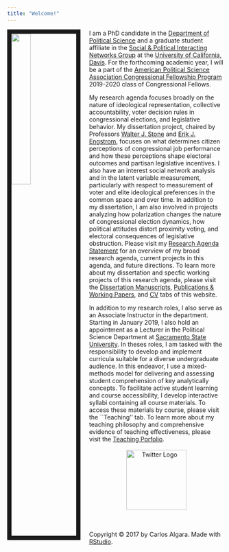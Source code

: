 ```yaml
---
title: "Welcome!"
---
```


<img src="/Users/carlosalgara/Dropbox/Github_Website/calgara.github.io/figures/me_hiking.jpg" style="width:30%; border:10px solid; margin-right: 20px" align="left">

I am a PhD candidate in the [Department of Political Science](http://ps.ucdavis.edu/) and a graduate student affiliate in the [Social & Political Interacting Networks Group](https://spins.faculty.ucdavis.edu) at the [University of California, Davis](http://ucdavis.edu/). For the forthcoming academic year, I will be a part of the [American Political Science Association Congressional Fellowship Program](https://www.apsanet.org/cfp) 2019-2020 class of Congressional Fellows.        
  
My research agenda focuses broadly on the nature of ideological representation, collective accountability, voter decision rules in congressional elections, and legislative behavior. My dissertation project, chaired by Professors [Walter J. Stone](http://ps.ucdavis.edu/people/wstone) and [Erik J. Engstrom](http://ps.ucdavis.edu/people/engstrom), focuses on what determines citizen perceptions of congressional job performance and how these perceptions shape electoral outcomes and partisan legislative incentives. I also have an interest social network analysis and in the latent variable measurement, particularly with respect to measurement of voter and elite ideological preferences in the common space and over time. In addition to my dissertation, I am also involved in projects analyzing how polarization changes the nature of congressional election dynamics, how political attitudes distort proximity voting, and electoral consequences of legislative obstruction. Please visit my [Research Agenda Statement](Algara_Research_Statement.pdf) for an overview of my broad research agenda, current projects in this agenda, and future directions. To learn more about my dissertation and specfic working projects of this research agenda, please visit the [Dissertation Manuscripts](https://calgara.github.io/dissertation.html), [Publications & Working Papers](https://calgara.github.io/working_papers.html), and [CV](https://calgara.github.io/cv.html) tabs of this website.    
  
In addition to my research roles, I also serve as an Associate Instructor in the department. Starting in January 2019, I also hold an appointment as a Lecturer in the Political Science Department at [Sacramento State University](https://www.csus.edu/govt/). In theses roles, I am tasked with the responsibility to develop and implement curricula suitable for a diverse undergraduate audience. In this endeavor, I use a mixed-methods model for delivering and assessing student comprehension of key analytically concepts. To facilitate active student learning and course accessibility, I develop interactive syllabi containing all course materials. To access these materials by course, please visit the ``Teaching'' tab. To learn more about my teaching philosophy and comprehensive evidence of teaching effectiveness, please visit the [Teaching Porfolio](https://calgara.github.io/teaching.html).  
<br>
<center>
<a href = "https://twitter.com/algaraca"><img src="/Users/carlosalgara/Dropbox/Github_Website/calgara.github.io/figures/twitter.png" alt="Twitter Logo" style="width:140px;" align ="center"></a>
</center>
<br/>
<br/>
<p>Copyright &copy; 2017 by Carlos Algara. Made with [RStudio](https://www.rstudio.com).</p>

  <script>
  (function(i,s,o,g,r,a,m){i['GoogleAnalyticsObject']=r;i[r]=i[r]||function(){
    (i[r].q=i[r].q||[]).push(arguments)},i[r].l=1*new Date();a=s.createElement(o),
    m=s.getElementsByTagName(o)[0];a.async=1;a.src=g;m.parentNode.insertBefore(a,m)
  })(window,document,'script','https://www.google-analytics.com/analytics.js','ga');

ga('create', 'UA-100362112-1', 'auto');
ga('send', 'pageview');

</script>